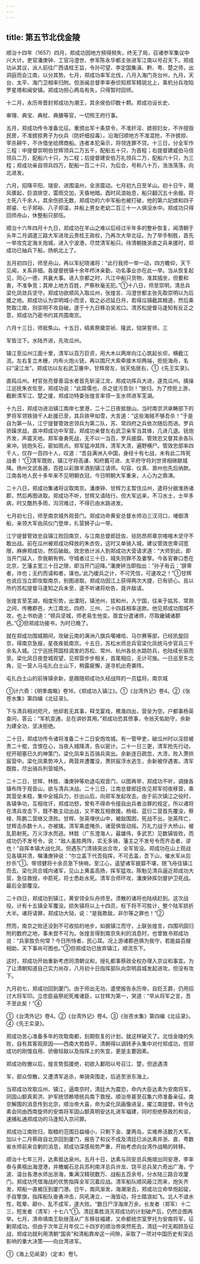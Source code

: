 ```yaml
---
---
---
```

title: 第五节北伐金陵
---



顺治十四年（1657）四月，郑成功因地方频得频失，终无了局，召诸参军集议中兴大计。吏官潘庚钟、工官冯澄世、参军陈永华都主张进军江南以号召天下。郑成功从其议，派人前往广西请桂王旨，令孙可望、李定国集滇、黔、粤、楚之师，出洞庭而会江南，以分其势。七月，郑成功率军北伐，八月入海门尧台州，九月，天台、太平、海门卫相率归附。但浙闽总督李率泰侦知郑军精锐北上，乘机分兵攻陷罗星塔和闽安镇。郑成功担心两岛有失，只得暂时回师。

十二月，永历帝晋封郑成功为潮王，其余侯伯印数十颗。郑成功设长史、

审理、典宝、典杖、典膳等官，一切照王府行事。

五月，郑成功传令准备北征。重颁出军十条禁令，不准奸淫、掳掠妇女，不许擅毁民房，不准掳掠男子为伙兵（防奸细投毒），沿海归顺地方不准混抢，不许掳掠、宰杀耕牛，不许借坐给牌商船。违者本犯枭示，将领连罪不贷。十三日，分全军作三程：中提督崇明伯甘辉领兵二万五千，配船五十只，为首程；右提督建威伯马信领兵二万，配船六十只，为二程；后提督建安伯万礼领兵二万，配船六十只，为三程；郑成功亲自领兵四万，配船一百二十只，为后合，号称八十万，浩浩荡荡，向北进发。

六月，招降平阳、瑞安、进围温州，全浙震动。七月初九日至羊山。初十日午，飓风骤起，巨浪排空，雷雨交加，天昏地暗。酉时风浪始息，船只翻沉五十余艘。将士死八千余人，其余伤损无数，郑成功的六中军船也被打破，他的第六妃嫔和四子郑睿、七子郑裕、八子郑温，并船上男女老幼二百三十一人俱没水中。郑成功只得回师舟山，休整船只部伍。

顺治十六年四月十九日，郑成功在羊山之难以后经过半年多的整补恢复，闻清朝于头年二月调遣三路大军进攻云贵桂王政权，乃再次大举北征。为了举手制胜，首先一举攻克定海关炮城，进入宁波港，尽焚清军船只。待清朝拨浙直之兵来援时，郑成功已抽兵下船，扬帆北上了。

五月初四日，师至舟山，再以军纪晓诸将：“此行我师一举一动，四方瞻仰，天下见闻，关系非细。各提督统镇十余年栉沐亲勤，功名事业亦在此一举。当从恢复起见，同心一德，共襄大事。进入京都之时，凡江中船只货物，准其插坐，但要和衷，不准争竞；其岸上地方百姓，严察秋毫无犯。”①十八日，师至崇明，清总兵梁化凤敛兵坚守。郑成功欲顺风入取瓜州，张煌言、冯澄世都主张先取崇明以为后援之地。郑成功认为崇明城小而坚，取之必迟延日月，若得瓜镇截其粮道，然后乘势取江南，则崇明不攻自破。遂于十九日移泊吴淞口。清苏松提督马逢知有反正之意，郑成功乃密书约其共围南京。

六月十三日，师抵焦山。十五日，缟素祭奠崇祯、隆武，恸哭誓师，三

军皆泣下。水陆齐进，先攻瓜州。

镇江至瓜州江面十里，清军以百万巨资，用大木以两岸向江心筑起长坝，横截江流。左右复立木栅，内布火炮火铳，再以围尺大索牵接木坝两端，拒扼海舟，名曰“滚江龙”。郑成功以左右武卫屠中，甘辉居左，翁天佑居右，①《先王实录》。

直捣瓜州。材官张亮督善泅水者首先斩滚江龙，郑成功挥兵大进，遂克瓜州。擒操江巡抚朱衣佐至，郑成功说：“此腐儒也，杀之徒污吾剑！”放归。为了控扼上游，截断清军江、楚之援，郑成功特委张煌言率领一支水师进军芜湖。

十九日，郑成功进泊镇江南岸七里港，二十二日夜抵银山。当时南京洪承畴部下的罗将军领铁骑千人赴援已至，其兵铁甲如雪，大言道：“这些海贼不够吾杀！”于是自为第一队，江宁提督管效忠领兵为第二队，苏、常四府之兵依次随后而进。罗兵骄躁求战，直冲郑成功中军营。郑成功亲督左右武卫亲军当其锋，几进几退。铳炮齐发，声震天地。郑军奋勇死战，无不以一当百，罗兵披靡。管效忠又督其余各队来冲。铳炮矢石，密如雨点。郑军猛冲其阵，清军大溃，遍野横尸。管效忠部率四千人，仅存一百四十人，叹道：“吾自满洲入中国，身经十有七战，未有此二阵死战者！”①清军既败，镇江守将高谦、知府戴可进、太平府守将刘世贤相继献城降。扬州文武各遁，百姓以彩旗羊酒到镇江请师。句容、仪真、滁州也先后纳款。江南各地人民十多年来不见明朝衣冠，今日明朝大军重来，人心为之鼎沸。

二十八日，郑成功集诸将议取南京。潘庚钟、甘辉力主暂住瓜州，遣将分据淮扬诸郡，然后再图进取。郑成功不听，甘辉又请陆行。但大军远来，不习水土，士卒多病，时又酷热多雨，沟河难过，不得已由水路进发。

七月初七日，师至南京城外观音门。郑成功命黄安总督水师泊三汊河口，堵御清船，亲领大军由凤仪门登岸，扎营狮子山一带。

江宁提督管效忠自镇江败回南京，与江南总督郎廷佐、驻防昂邦章京喀喀木坚守不敢出战。前在瓜州被郑成功释放的朱衣佐，这时又单骑入城，建议管效忠卑词宽限，麻痹郑成功，然后破敌。效忠依计派人到郑成功大营请求道：“大师到此，即当开门延入，奈我朝有例，守城者过三十日，城失则罪不及妻孥。今各官眷口悉在北京，乞藩主宽三十日之限，即当开门迎降。”潘庚钟当即指出：“孙子有云：‘辞卑者，诈也；无约而请和者，谋也。’此乃缓兵之计，不可凭信，可速攻之！”①甘辉也说应当立即攻取南京，别图进取。郑成功因江上获得两次大捷，已有骄心。且以所约苏松提督马逢知之兵未至，遂不听诸将劝告，竟许敌请。

张煌言至芜湖，相度形势，出溧阳，镇池州，拔和州，入宁国，往来于姑苏、常熟之间，传檄郡邑，大江南北，四府、三州、二十四县相率送款。他见郑成功围城不攻，也上书劝道：“顿兵坚城，师老易生他变。亟宜分遣诸师，尽取畿辅诸郡邑。”②但郑成功接书，为时已晚了。

就在郑成功围城期间，攻破云南的满洲八旗兵噶褚哈、马尔赛等部，已经凯旋回京，得南京急报，星夜疾抵南京。十五日，苏松水师总兵官梁化凤统马步官兵三千余名入城。江宁巡抚蒋国柱调发的苏松、常州、杭州各处水路防兵，也陆续长驱而至。梁化凤日夜登城观望，见郑营步步相关，首尾相应，无计可施。一日巡至东北角，见一营人马屯扎白土山下，稍露疲懈，遂寻机出奇袭阵。

屯扎白土山的前锋镇余新，是跟随郑成功久经战阵的一员猛将。南京城

①计六奇：《明季南略》卷16，《郑成功入镇江》。①《台湾外记》卷4。②《张苍水集》第四编《北征录》。

下与清兵相对咫尺，他却若无其事，释戈宴戏，樵渔四出，营垒为空。户都事杨英查问，答云：“军机变通，总在讲妙其用。”郑成功恐其偾事，令翁天佑助守，余新为建全功，坚决拒绝。

二十日，郑成功传令诸将准备二十二日安炮攻城。有一管甲吏，破瓜州时以淫掠被责二十棍，含恨在心，当夜入城降清，告以密计。二十一日三更，清军抢先行动，挖开砌塞已久的神策门，梁化凤率五百骑兵突出。余新连日疏忽，大溃，败入萧拱宸营中。梁化凤乘势冲入，两营并遭覆没，萧拱宸浮水逃生，余新被俘遇害。清军既胜，尽出骑兵列营城外。

二十二日，甘辉、林胜、潘庚钟等劝退屯观音门，以图再举，郑成功不听，调拨各镇布阵于观音山，欲与清兵决战。二十三日，江南总督郎廷佐见郑军彻夜移营，乘其营垒未稳，集中全城兵力，抄出山后，向郑军发起攻击。由于前次镇江之役时，各镇争功，互相攻讦，郑成功怒，曾有不得命令擅自出兵者治罪的规定，所以诸将在清兵攻击下，既不敢主动出战，又不敢互相救援。杨祖、蓝衍二营首先覆没，蔡禄、陈鹏二营继又溃败。甘辉、张英埋伏山中，被敌围困，死战不出，张英阵亡，甘辉击杀数十人，亦被擒。清军乘虚掩杀，诸营俱皆动摇。万礼力战于大桥山，被乱箭射死。万义浮水而逃。林胜（广东澄海人，最雄伟，多武艺）见数镇皆败，而成功仍不发号令，说：“敌人虽胜两阵，实无多骑，藩主之不发号令而齐击者，谬也！”自挥本镇大战化凤，但遇东门清骑突出合攻，全军皆没。郑成功在山上观战见各镇并溃，嘱潘庚钟说：“尔立盖下代吾指挥，不可去盖，吾下山，催水军从后抄杀”①。带领健将十余员急下快哨，至江心，遥望诸军披靡不堪，随飞舟往镇江而去。梁化凤合城内诸军，见山上黄盖高扬，挥军猛攻。陈魁见清兵逼近郑成功大营，急往救授，中箭死，将士悉赴水死。清军合师环攻，潘庚钟挥剑督护卫死战。最后全部覆没。

二十四日，郑成功到镇江，黄安领全队舟师至。溃散的诸将也陆续赶到。这次战役。计有十五镇全军覆没。损失镇将以上十四员，标下将不可胜计，整个陆军损折大半。诸将请罪，郑成功大恸，说：“是我欺敌，非尔等之罪也！”②

然而，南京之败还没到不可收拾的地步，如据镇江而守，上联张煌言，四围巩固归附的数府之地，事未尝不可为。张煌言得到南京失利的消息时，也曾致书郑成功说：“兵家胜负何常？今日所恃者，民心耳。况上游诸郡邑俱为我守，若能益百艘相助，天下事尚可图也。”③但郑成功已放弃镇江，顺流东下。

这时，郑成功开始重新考虑同清朝议和，授礼都事蔡政全权办理入京议和事宜。为了让清朝知道自己实力尚存，八月初十日指挥部队向崇明县城发起进攻，但没有攻下。

九月初七，郑成功回到厦门。由于师出无功，遣使报告永历帝，自贬王爵，仍用招讨大将军印。立忠臣庙祭祀死难诸臣，以甘辉为第一，哭道：“早从将军之言，吾不至此矣！”④

①《台湾外记》卷4。②《台湾外记》卷4。③《张苍水集》第四编《北征录》。④《先王实录》。

郑成功苦心准备多年的攻取南都，刻期恢复的计划，就这样破灭了。北伐金陵的失败，自有其客观原因——西南大势趋平，清朝得以调转矛头集中对付郑成功，但郑成功的刚愎自用、骄傲轻敌以及指挥上的失宜，更是主要因素。

郑成功败撤以后，煌言势孤援绝，初欲入鄱阳以号召江、楚，但途遇清

军，部众惊散，又遭清军追杀，单骑突围走，后逃至浙东海上。

当郑成功攻取瓜州、镇江，逼南京时，清廷大为震恐，命内大臣达素为安南将军，同固山额真索洪、护军统领赖塔统兵南下救授。顺治帝甚至召集六师准备亲征。南京解围的消息传到北京，顺治帝大喜，命为梁化凤画像进呈，擢江南提督。转令达素会同由西南旋师的安南将军固山额真明安达礼进军福建，同时拒绝蔡政的和谈，速捕私通郑成功的马逢知入京问罪。

郑成功江南败归，取粮的范围日益缩小，只剩下金、厦两岛，实难养活数万大军。加以十二月蔡政自北京回到厦门，报告了和议不成及清廷已派达素并浙、直、粤数省水师前来合剿的消息，郑成功深感局势严重，开始考虑向台湾作战略的转移。

顺治十七年三月，达素抵达泉州。五月十日，达素与同安总兵施琅出同安港，李率泰与黄梧出海澄港，并檄蝎石总兵苏利南洋总兵许龙、饶平总兵吴六奇出广海，宁波、温台各港水师出浙海，集满汉精锐数万、战船五百余号，分水陆三路合攻厦门。郑成功凭借海战的优势指挥全军沉着应战。清军船队顺风蔽江而来，炮矢齐发，郑船一直被压到厦门港。日午，南风渐发，海潮渐去，郑成功立命举炮起碇，手自擎旗，指挥船队奋勇冲击，风吼涛立，一海皆动，将士踏浪如飞。北人不谙水性，眩晕、颠仆、乱不成军，遂大败。“数日尸浮海岸万余，长发者（郑军）十二三，短发者（清军）十七八”①。清廷乘胜消灭郑成功的计划破产后，仍然企图再举。七月，清命靖南王耿继茂从广东移驻福建，又命都统宗室罗托为安南将军，征剿郑成功。但由于次年正月年仅二十四岁的顺治帝突然死去，清廷一时无暇顾及征战，郑成功就利用清朝“国丧”和清船靠岸这一间隙，采取了一项对中国历史有深远影响的重大决策——向台湾进军。

①《海上见闻录》（定本）卷1。